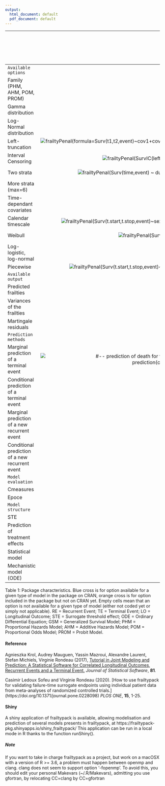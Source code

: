 ```yaml
---
output:
  html_document: default
  pdf_document: default
---
```

<!--
%\VignetteIndexEntry{Package summary}
%\VignetteEngine{knitr::rmarkdown}
-->

|                                                 |                  Cox                  |                 Shared                |                 Nested                |                Additive               |Joint standard *(Bivariate: 1 RE + 1 TE)*| Joint cluster *(Bivariate: 1 RE + 1 TE)*|Joint general *(Bivariate: 1 RE + 1 TE)*|Joint nested *(Bivariate: 1 RE + 1 TE)*|Joint longitudinal *(Bivariate:  1 LO + 1 TE)*|Joint trivariate *(Trivariate: 1 LO + 1 RE + 1 TE)*|Joint non linear trivariate *(Trivariate: 1 LO + 1 RE + 1 TE)*|Joint Multivariate *(Trivariate: 2 RE + 1 TE)*|Joint surrogate *(Bivariate: 2 TE)*| Conditional two-part joint  *(Trivariate: 2 LO 1 TE)*| Marginal two-part joint  *(Trivariate: 2 LO 1 TE)*| Shared Frailty GSM | Joint Frailty GSM *(Bivariate: 1 RE + 1 TE)*|
|:------------------------------------------------|:-------------------------------------:|:-------------------------------------:|:-------------------------------------:|:-------------------------------------:|:--------------------------------------:|:--------------------------------------:|:-------------------------------------:|:------------------------------------:|:------------------------------------------:|:-------------------------------------:|:-------------------------------------:|:-------------------------------------:|:-------------------------------------:|:-------------------------------------:|:-------------------------------------:|:-------------------------------------:|:-------------------------------------:|
|  `Available  options `                          |                                       |                                       |                                       |                                       |                                        |                                        |                                       |                                      |                                            |                                       |                                       |                                       |                                       |                                       |                                       |                                       |                                       |
| Family (PHM, AHM, POM, PROM)                    |                                       |                                       |                                       |                                       |                                        |                                        |                                       |                                      |                                            |                                       |                                       |                                       |                                       |                                       |                                       |   <img src="blue_x.png"  title="GenfrailtyPenal(Surv(futime,status)~trt+cluster(id),data=adult.retino,hazard='parametric',family='PH')"/>              |       <img src="blue_x.png"  title="GenfrailtyPenal(Surv(t.start,t.stop,event)~cluster(id)+terminal(death)+sex+dukes+chemo,~sex+dukes+chemo,data=readmission,recurrentAG=TRUE,hazard='parametric',family=c('PH','PH'))"/>          |
| Gamma distribution                              |                                       | <img src="blue_x.png"  title="frailtyPenal(Surv(time,status)~cluster(id)+sex+age,n.knots=12,kappa=10000,data=kidney)"/>                       | <img src="blue_x.png"  title="frailtyPenal(Surv(t1,t2,event)~cluster(group)+subcluster(subgroup)+cov1+cov2,data=dataNested,n.knots=8,kappa=50000)"/>                       |                                       |  <img src="blue_x.png"  title="frailtyPenal(Surv(time,event)~cluster(id)+sex+dukes+charlson+terminal(death),formula.terminalEvent=~sex+dukes+charlson,data=readmission,n.knots=14,kappa=c(9.55e+9,1.41e+12),recurrentAG=FALSE) "/>                       |  <img src="blue_x.png"  title="frailtyPenal(Surv(time,event)~cluster(group)+num.id(id)+dukes+charlson+sex+chemo+terminal(death),formula.terminalEvent=~dukes+charlson+sex+chemo,data=readmission2,recurrentAG=FALSE,n.knots=8,kappa=c(1.e+10,1.e+10),Alpha=&quot;None&quot;)"/>                       | <img src="blue_x.png"  title="frailtyPenal(Surv(time,event)~cluster(id)+dukes+charlson+sex+chemo+terminal(death),formula.terminalEvent=~dukes+charlson+sex+chemo,data=readmission,jointGeneral=TRUE,n.knots=8,kappa=c(2.11e+08,9.53e+11))"/>                       | <img src="blue_x.png"  title="frailtyPenal(formula=Surv(time,event)~subcluster(id)+cluster(group)+dukes+terminal(death),formula.terminalEvent=~dukes,data=readmissionNested,recurrentAG=FALSE,n.knots=8,kappa=c(9.55e+9,1.41e+12),initialize=TRUE,init.Alpha=1.091,Ksi=&quot;None&quot;)"/>                      |                                       |                                            |                                       |                                       |                                       |                                       |                                       |   <img src="blue_x.png"  title="GenfrailtyPenal(Surv(futime,status)~trt+cluster(id),data=adult.retino,RandDist='Gamma',hazard='parametric',family='AH')"/>              |       <img src="blue_x.png"  title="GenfrailtyPenal(Surv(t.start,t.stop,event)~cluster(id)+terminal(death)+sex+dukes+chemo,~sex+dukes+chemo,data=readmission,RandDist='Gamma',recurrentAG=TRUE,hazard='parametric',family=c('AH','AH'))"/>          |                    
| Log-Normal distribution                         |                                       | <img src="blue_x.png"  title="frailtyPenal(Surv(time,status)~cluster(id)+sex+age,n.knots=12,kappa=10000,data=kidney,RandDist=&quot;LogN&quot;)"/>                       |                                       | <img src="blue_x.png"  title="additivePenal(Surv(t1,t2,event)~cluster(group)+var1+slope(var1),correlation=TRUE,data=dataAdditive,n.knots=8,kappa=10000)"/>                       |  <img src="blue_x.png"  title="frailtyPenal(Surv(t.start,t.stop,event)~cluster(id)+sex+dukes+charlson+terminal(death),formula.terminalEvent=~sex+dukes+charlson,data=readmission,n.knots=10,kappa=c(9.55e9,1.41e12),recurrentAG=TRUE,RandDist=&quot;LogN&quot;) "/>                       |                                        |                                       |                                      | <img src="blue_x.png"  title="longiPenal(Surv(time1,state)~age+treatment+who.PS+prev.resection,tumor.size~year*treatment+age+who.PS,colorectalSurv,data.Longi=colorectalLongi,random=c(&quot;1&quot;,&quot;year&quot;),id=&quot;id&quot;,link=&quot;Random-effects&quot;,left.censoring=-3.33,n.knots=7,kappa=2)"/>                            | <img src="blue_x.png"  title="trivPenal(Surv(time0,time1,new.lesions)~cluster(id)+age+treatment+who.PS+terminal(state),formula.terminalEvent=~age+treatment+who.PS+prev.resection,tumor.size~year*treatment+age+who.PS,data=colorectal,data.Longi=colorectalLongi,random=c(&quot;1&quot;,&quot;year&quot;),id=&quot;id&quot;,link=&quot;Random-effects&quot;,left.censoring=-3.33,recurrentAG=TRUE,n.knots=6,kappa=c(0.01,2),method.GH=&quot;Standard&quot;,n.nodes=7)"/>                       | <img src="blue_x.png"  title="trivPenalNL(Surv(time0,time1,new.lesions)~cluster(id)+age+treatment+terminal(state),formula.terminalEvent=~age+treatment,biomarker=&quot;tumor.size&quot;,formula.KG~1,formula.KD~treatment,dose=&quot;dose&quot;,time.biomarker=&quot;year&quot;,data=colorectal,data.Longi=colorectalLongi,random=&quot;KG&quot;,id=&quot;id&quot;,recurrentAG=TRUE,n.knots=5,kappa=c(0.01,2),method.GH=&quot;Pseudo-adaptive&quot;)"/>                                      | <img src="blue_x.png"  title="multivPenal(Surv(TIMEGAP,INDICREC)~cluster(PATIENT)+v1+v2+event2(INDICMETA)+terminal(INDICDEATH),formula.Event2=~v1+v2+v3,formula.terminalEvent=~v1,data=dataMultiv,n.knots=c(8,8,8),kappa=c(1,1,1),initialize=FALSE)"/>                       |  <img src="blue_x.png"  title="#-- Surrogacy evaluation based on ganerated data with a combination of Monte Carlo and classical Gaussian Hermite integration : jointSurroPenal(data=data.sim,int.method=2,nb.mc=300,nb.gh=20)"/>                                        |                                      |                                    |       |    |  
| Left-truncation                                 | <img src="blue_x.png"  title="frailtyPenal(formula=Surv(t1,t2,event)~cov1+cov2,data=dataNested,recurrentAG=FALSE,cross.validation=TRUE,n.knots=10,kappa=10000)"/>                       | <img src="blue_x.png"  title="frailtyPenal(Surv(t1,t2,event) ~ cluster(group), data = dataNested, n.knots = 10, kappa = 10000, cross.validation = TRUE, recurrentAG = FALSE)"/>                       | <img src="blue_x.png"  title="frailtyPenal(Surv(t1,t2,event)~cluster(group)+subcluster(subgroup)+cov1+cov2,data=dataNested,n.knots=8,kappa=50000)"/>                       |                                       |                                        |                                        |                                       |                                      |                                            |                                       |                                       |                                       |                                       |                                       |                                      | <img src="blue_x.png"  title="GenfrailtyPenal(Surv(t1,t2,event)~cluster(group), data=dataNested, hazard='parametric', family='PH', recurrentAG=FALSE)"/> |    |  
| Interval Censoring                              | <img src="blue_x.png"  title="frailtyPenal(SurvIC(left,right,event) ~ treatment,n.knots=8,kappa=10000,data=bcos)"/>                       | <img src="blue_x.png"  title="frailtyPenal(SurvIC(left,right,event) ~ cluster(group)+treatment,n.knots=8,kappa=10000,data=bcos)"/>                       |                                       |                                       |  ![](orange_x.png)                     |  ![](orange_x.png)                     |                                       |                                      |                                            |                                       |                                       |                                       |                                       |                                       |                                      |  <img src="blue_x.png"  title="GenfrailtyPenal(SurvIC(left,right,event)~cluster(group)+treatment, data=bcos, hazard='Splines', family='PH', n.knots=4, kappa=10000)"/>  |    |  
| Two strata                                      | <img src="blue_x.png"  title="frailtyPenal(Surv(time,event) ~ dukes+strata(sex),n.knots=10,kappa=c(10000,10000),data=readmission)"/>                       | <img src="blue_x.png"  title="frailtyPenal(Surv(time,event)~cluster(id)+dukes+strata(sex),n.knots=10,kappa=c(10000,10000),data=readmission)"/>                       | <img src="blue_x.png"  title="frailtyPenal(Surv(t1,t2,event)~cluster(group)+subcluster(subgroup)+cov1+strata(cov2),data=dataNested,n.knots=8,kappa=c(50000,50000))"/>                       | <img src="blue_x.png"  title="additivePenal(Surv(t1,t2,event)~cluster(group)+var1+strata(var2)+slope(var1),cross.validation=TRUE,correlation=FALSE,data=dataAdditive,n.knots=10,kappa=c(1,1))"/>                       | <img src="blue_x.png"  title="frailtyPenal(Surv(time,event)~cluster(id)+dukes+charlson+strata(sex)+chemo+terminal(death),formula.terminalEvent=~dukes+charlson+sex+chemo,data=readmission,n.knots=8,kappa=c(2.11e+08,2.11e+08,9.53e+11))"/>                                     |                                        |                                       |                                      |                                            |                                       |                                       |                                      |                                       |                                       |                                       |   <img src="blue_x.png"  title="GenfrailtyPenal(Surv(time,event)~cluster(id)+dukes+strata(sex), hazard='Splines', family='PH', n.knots=10, kappa=c(10000,10000), data=readmission)"/>      |  <img src="blue_x.png"  title="GenfrailtyPenal(Surv(time,event)~cluster(id)+dukes+charlson+strata(sex)+chemo+terminal(death), formula.terminalEvent=~dukes+charlson+sex+chemo, data=readmission, hazard='parametric', family=c('probit','probit'))"/>  |  
| More strata (max=6)                             | <img src="blue_x.png"  title=""/>                       | <img src="blue_x.png"  title=""/>                       |                                       |                                       |  <img src="blue_x.png"  title=""/>                       |                                        |                                       |                                      |                                            |                                       |                                       |                                       |                                       |                                      |   <img src="blue_x.png">   |  <img src="blue_x.png">  |  
| Time-dependant covariates                       | <img src="blue_x.png"  title="">                       | <img src="blue_x.png"  title="">                       |                                       |                                       |  <img src="blue_x.png"  title=""/>                       |  <img src="blue_x.png"  title=""/>                       |                                       |                                      |                                            |                                       |                                       |                                       |                                       |  <img src="blue_x.png">                                     | <img src="blue_x.png">                                       |    <img src="blue_x.png"  title="GenfrailtyPenal(Surv(futime,status)~cluster(id)+timedep(trt),data=adult.retino,family='AH',hazard='Splines',n.knots=8,kappa=10^10,betaknots=1,betaorder=2)"/>    |  <img src="blue_x.png"  title="GenfrailtyPenal(formula=Surv(t.start,t.stop,event)~cluster(id)+terminal(death)+sex+dukes+timedep(chemo),formula.terminalEvent=~sex+dukes+timedep(chemo),data=readmission,recurrentAG=TRUE,hazard='Splines',n.knots=5,kappa=c(100,100),betaknots=1,betaorder=3,family=c('PH','PH'))"/>  |  
| Calendar timescale                              | <img src="blue_x.png"  title="frailtyPenal(Surv(t.start,t.stop,event)~sex+dukes+charlson,data=readmission,n.knots=6,kappa=1e5,recurrentAG=TRUE)"/>                       | <img src="blue_x.png"  title="frailtyPenal(Surv(t.start,t.stop,event)~cluster(id)+sex+dukes+charlson,data=readmission,n.knots=6,kappa=1e5,recurrentAG=TRUE)"/>                       | <img src="blue_x.png"  title="frailtyPenal(Surv(t1,t2,event)~cluster(group)+subcluster(subgroup)+cov1+cov2,data=dataNested,n.knots=8,kappa=50000)"/>                       |                                       |  <img src="blue_x.png"  title="frailtyPenal(Surv(t.start,t.stop,event)~cluster(id)+sex+dukes+charlson+terminal(death),formula.terminalEvent=~sex+dukes+charlson,data=readmission,n.knots=10,kappa=c(9.55e9,1.41e12),recurrentAG=TRUE)"/>                       |                                        |                                       | <img src="blue_x.png"  title="frailtyPenal(formula=Surv(t.start,t.stop,event)~subcluster(id)+cluster(group)+dukes+terminal(death),formula.terminalEvent=~dukes,data=readmissionNested,recurrentAG=TRUE,n.knots=8,kappa=c(9.55e+9,1.41e+12),initialize=TRUE)"/>                      |                                            | <img src="blue_x.png"  title="trivPenal(Surv(time0,time1,new.lesions)~cluster(id)+age+treatment+who.PS+terminal(state),formula.terminalEvent=~age+treatment+who.PS+prev.resection,tumor.size~year*treatment+age+who.PS,data=colorectal,data.Longi=colorectalLongi,random=c(&quot;1&quot;,&quot;year&quot;),id=&quot;id&quot;,link=&quot;Random-effects&quot;,left.censoring=-3.33,recurrentAG=TRUE,n.knots=6,kappa=c(0.01,2),method.GH=&quot;Standard&quot;,n.nodes=7)"/>                       |  <img src="blue_x.png"  title="trivPenalNL(Surv(time0,time1,new.lesions)~cluster(id)+age+treatment+terminal(state),formula.terminalEvent=~age+treatment,biomarker=&quot;tumor.size&quot;,formula.KG~1,formula.KD~treatment,dose=&quot;dose&quot;,time.biomarker=&quot;year&quot;,data=colorectal,data.Longi=colorectalLongi,random=&quot;KG&quot;,id=&quot;id&quot;,recurrentAG=TRUE,n.knots=5,kappa=c(0.01,2),method.GH=&quot;Pseudo-adaptive&quot;)"/>                                     | <img src="blue_x.png"  title="multivPenal(Surv(TIME0,TIME1,INDICREC)~cluster(PATIENT)+v1+v2+event2(INDICMETA)+terminal(INDICDEATH),formula.Event2=~v1+v2+v3,formula.terminalEvent=~v1,data=dataMultiv,n.knots=c(8,8,8,kappa=c(1,1,1),initialize=FALSE)"/>                       | <img src="blue_x.png"  title="GenfrailtyPenal(Surv(t.start,t.stop,event)~cluster(id)+sex+dukes+charlson+terminal(death),formula.terminalEvent=~sex+dukes+charlson,data=readmission,n.knots=10,kappa=c(9.55e9,1.41e12),recurrentAG=TRUE)"/>                                      |                                       |                                      |     <img src="blue_x.png"  title="GenfrailtyPenal(Surv(t.start,t.stop,event)~cluster(id)+sex+dukes+charlson,data=readmission,family='PH',n.knots=6,kappa=1e5,recurrentAG=TRUE)"/>       |  <img src="blue_x.png"  title="GenfrailtyPenal(Surv(t.start,t.stop,event)~cluster(id)+sex+dukes+charlson+terminal(death),formula.terminalEvent=~sex+dukes+charlson,data=readmission,family=c('PH','PH'),n.knots=10,kappa=c(9.55e9,1.41e12),recurrentAG=TRUE)"/>  |  
| Weibull                                         | <img src="blue_x.png" title="frailtyPenal(Surv(time,status)~sex+age,data=kidney,hazard=&quot;Weibull&quot;)"/>                       | <img src="blue_x.png" title="frailtyPenal(Surv(time,status) ~ cluster(id)+sex+age,data=kidney,hazard=&quot;Weibull&quot;)"/>                       | <img src="blue_x.png"  title="frailtyPenal(Surv(t1,t2,event)~cluster(group)+subcluster(subgroup)+cov1+cov2,data=dataNested,hazard=&quot;Weibull&quot;)"/>                       | <img src="blue_x.png"  title="additivePenal(Surv(t1,t2,event)~cluster(group)+var1+var2+slope(var1),correlation=FALSE,data=dataAdditive,hazard=&quot;Weibull&quot;)"/>                       |  <img src="blue_x.png"  title="frailtyPenal(Surv(time,event)~cluster(id)+dukes+charlson+sex+chemo+terminal(death),formula.terminalEvent=~dukes+charlson+sex+chemo,data=readmission,hazard=&quot;Weibull&quot;)"/>                       |  <img src="blue_x.png"  title="frailtyPenal(Surv(time,event)~cluster(group)+num.id(id)+dukes+charlson+sex+chemo+terminal(death),formula.terminalEvent=~dukes+charlson+sex+chemo,data=readmission2,recurrentAG=FALSE,hazard=&quot;Weibull&quot;)"/>                       |                                       | <img src="blue_x.png"  title="frailtyPenal(Surv(t.start,t.stop,event)~subcluster(id)+cluster(group)+dukes+terminal(death),formula.terminalEvent=~dukes,hazard=('Weibull'),data=readmissionNested,recurrentAG=TRUE,initialize=FALSE)"/>                      | <img src="blue_x.png"  title="longiPenal(Surv(time1,state)~age+treatment+who.PS+prev.resection,tumor.size~year*treatment+age+who.PS,colorectalSurv,data.Longi=colorectalLongi,random=c(&quot;1&quot;,&quot;year&quot;),id=&quot;id&quot;,link=&quot;Current-level&quot;,left.censoring=-3.33,hazard=&quot;Weibull&quot;)"/>                            | <img src="blue_x.png"  title="trivPenal(Surv(gap.time,new.lesions)~cluster(id)+age+treatment+who.PS+prev.resection+terminal(state),formula.terminalEvent=~age+treatment+who.PS+prev.resection,tumor.size~year*treatment+age+who.PS,data=colorectal,data.Longi=colorectalLongi,random=c(&quot;1&quot;,&quot;year&quot;),id=&quot;id&quot;,link=&quot;Random-effects&quot;,left.censoring=-3.33,recurrentAG=FALSE,hazard=&quot;Weibull&quot;,method.GH=&quot;Pseudo-adaptive&quot;,n.nodes=7)"/>                       |  <img src="blue_x.png"  title="trivPenalNL(Surv(time0,time1,new.lesions)~cluster(id)+age+treatment+terminal(state),formula.terminalEvent=~age+treatment,biomarker=&quot;tumor.size&quot;,formula.KG~1,formula.KD~treatment,dose=&quot;dose&quot;,time.biomarker=&quot;year&quot;,data=colorectal,data.Longi=colorectalLongi,random=&quot;KG&quot;,id=&quot;id&quot;,recurrentAG=TRUE,n.knots=5,kappa=c(0.01,2),method.GH=&quot;Pseudo-adaptive&quot;,hazard=&quot;Weibull&quot;)"/>                                     | <img src="blue_x.png"  title="multivPenal(Surv(TIMEGAP,INDICREC)~cluster(PATIENT)+v1+v2+event2(INDICMETA)+terminal(INDICDEATH),formula.Event2=~v1+v2+v3,formula.terminalEvent=~v1,data=dataMultiv,hazard=&quot;Weibull&quot;)"/>                       |                                       |                                       |                                      |    <img src="blue_x.png"  title="GenfrailtyPenal(Surv(futime,status)~trt,data=adult.retino,hazard='parametric',family='PH')"/>      | <img src="blue_x.png"  title="GenfrailtyPenal(Surv(t.start,t.stop,event)~cluster(id)+terminal(death)+sex+dukes+chemo,~sex+dukes+chemo,data=readmission,recurrentAG=TRUE,hazard='parametric',family=c('PH','PH'))"/>   |  
| Log-logistic, log-normal                        |                                       |                                       |                                       |                                       |                                        |                                        |                                       |                                      |                                            |                                       |                                       |                                       |                                       |                                       |                                       |    <img src="blue_x.png"  title="GenfrailtyPenal(Surv(futime,status)~trt,data=adult.retino,hazard='parametric',family='PO')"/>      | <img src="blue_x.png"  title="GenfrailtyPenal(Surv(t.start,t.stop,event)~cluster(id)+terminal(death)+sex+dukes+chemo,~sex+dukes+chemo,data=readmission,recurrentAG=TRUE,hazard='parametric',family=c('probit','probit'))"/>   |
| Piecewise                                       | <img src="blue_x.png"  title="frailtyPenal(Surv(t.start,t.stop,event)~sex+dukes+charlson,data=readmission,hazard=&quot;Piecewise-equi&quot;,nb.int=6)"/>                       | <img src="blue_x.png"  title="frailtyPenal(Surv(t.start,t.stop,event)~cluster(id)+sex+dukes+charlson,data=readmission,hazard=&quot;Piecewise-per&quot;,nb.int=6)"/>                       | <img src="blue_x.png"  title="frailtyPenal(Surv(t1,t2,event)~cluster(group)+subcluster(subgroup)+cov1+cov2,data=dataNested,hazard=&quot;Piecewise-per&quot;,nb.int=6)"/>                       | <img src="blue_x.png"  title="additivePenal(Surv(t1,t2,event)~cluster(group)+var1+var2+slope(var1),correlation=FALSE,data=dataAdditive,hazard=&quot;Piecewise-per&quot;,nb.int=6)"/>                       |  <img src="blue_x.png"  title="frailtyPenal(Surv(time,event)~cluster(id)+dukes+charlson+sex+chemo+terminal(death),formula.terminalEvent=~dukes+charlson+sex+chemo,data=readmission,hazard=&quot;Piecewise-equi&quot;,nb.int=c(2,4))"/>                       |  <img src="blue_x.png"  title="Text "/>                       |                                       |                                      |                                            |                                       |                                       | <img src="blue_x.png"  title="multivPenal(Surv(TIMEGAP,INDICREC)~cluster(PATIENT)+v1+v2+event2(INDICMETA)+terminal(INDICDEATH),formula.Event2=~v1+v2+v3,formula.terminalEvent=~v1,data=dataMultiv,hazard=&quot;Piecewise-per&quot;,nb.int=c(6,6,6)) "/>                       |                                       |                                       |                                      |          |    |  
|     `Available output`                          |                                       |                                       |                                       |                                       |                                        |                                        |                                       |                                      |                                            |                                       |                                       |                                       |                                       |                                      |         |    |  
| Predicted frailties                             |                                       | <img src="blue_x.png"  title="fit$frailty.pred"/>                       | <img src="blue_x.png"  title="fit$frailty.pred.group fit$frailty.pred.subgroup"/>                       | <img src="blue_x.png"  title="fit$frailty.pred fit$frailty.pred2"/>                       |  <img src="blue_x.png"  title="fit$frailty.pred"/>                       |                                        |                                       | <img src="blue_x.png"  title="fit$frailty.pred fit$frailty.fam.pred"/>                      | <img src="blue_x.png"  title=""/>                            | <img src="blue_x.png"  title="fit$frailty.pred"/>                       |                                       |                                       |                                       |                                       |                                      |            |    |     
| Variances of the frailties                      |                                       | <img src="blue_x.png"  title="fit$frailty.var"/>                       |                                       |                                       |                                        |                                        |                                       |                                      |                                            |                                       |                                       |                                       |  <img src="blue_x.png"  title="Text "/>                                     |                                       |                                      |         |    |  
| Martingale residuals                            | <img src="blue_x.png"  title="fit$martingaleCox"/>                       | <img src="blue_x.png"  title="fit$martingale.res"/>                       | <img src="blue_x.png"  title="fit$martingale.res"/>                       | <img src="blue_x.png"  title="fit$martingale.res "/>                       |  <img src="blue_x.png"  title="fit$martingale.res fit$martingaledeath.res"/>                       |                                        |                                       | <img src="blue_x.png"  title="fit$martingale.res fit$martingaledeath.res"/>                      | <img src="blue_x.png"  title="fit$martingaledeath.res "/>                            | <img src="blue_x.png"  title="fit$martingale.res fit$martingaledeath.res"/>                       |                                       |                                       |                                       |                                       |                                      |         |    |  
|     `Prediction methods `                       |                                       |                                       |                                       |                                       |                                        |                                        |                                       |                                       |                                      |                                            |                                       |                                       |                       |    |                    
| Marginal prediction of a terminal event         | <img src="blue_x.png"  title="#-- prediction of death for two patients between 100 and 100+w, with w in (50,100,...,1900) : prediction(cox.fit,datapred,t=100,window=seq(50,1900,50))"/>                       | <img src="blue_x.png"  title="prediction(shared.fit,datapred,t=100,window=seq(50,1900,50))"/>                       |                                       |                                       |  <img src="blue_x.png"  title="#-- prediction of death between 100 and 100+w given relapses (with confidence intervals) : prediction(joint.fit,datapred,t=100,window=seq(50,1500,50),event=&quot;Terminal&quot;,MC.sample=100)"/>                       |                                        |                                       | <img src="blue_x.png"  title="#-- Compute prediction over the individuals 274 and 4 : prediction(JointNested.fit,data=DataPred,t=500,window=seq(100,1500,200),conditional=FALSE,individual=c(274,4))"/>                      | <img src="blue_x.png"  title="#-- prediction of death between 1 year and 1+2 given history of the biomarker : prediction(JointLongi.fit,datapredj,datapredj_longi,t=1,window=2)"/>                            | <img src="blue_x.png"  title="#-- prediction of death between 1 year and 1+w : prediction(trivPenal.fit,datapredj,datapredj_longi,t=1,window=seq(0.5,2.5,0.2),MC.sample=100)"/>                       | <img src="blue_x.png" title="#-- prediction of death between t and t+0.5 : prediction(trivPenalNL.fit,datapredj,datapredj_longi,t=seq(2,3,0.2),window=0.5,MC.sample=100)"/>                                       |                                       |                                       |                                       |                                      |                  |    |                              
| Conditional prediction of a terminal event      | <img src="blue_x.png"  title=""/>                       | <img src="blue_x.png"  title="prediction(shared.fit,datapred,t=100,window=seq(50,1900,50),conditional=TRUE)"/>                       |                                       |                                       |                                        |                                        |                                       |                                      |                                            |                                       |                                       |                                       |                                       |                                       |                                      |                |    |                                
| Marginal prediction of a new recurrent event    | 			                          | <img src="blue_x.png"  title="prediction(shared.fit,datapred,t=200,window=seq(50,1900,50),event=&quot;Recurrent&quot;,MC.sample=100)"/>                       |                                       |                                       |  <img src="blue_x.png"  title="#-- prediction of death between 100 and 100+w given relapses (with confidence intervals) : prediction(joint.fit,datapred,t=100,window=seq(50,1500,50),event=&quot;Recurrent&quot;,MC.sample=100)"/>                       |                                        |                                       |                                      | 			                                |                                       | 		                                |                                       |                                       |                                       |                                      |               |    |                                 
| Conditional prediction of a new recurrent event | 			                          | <img src="blue_x.png"  title="prediction(shared.fit,datapred,t=200,window=seq(50,1900,50),event=&quot;Recurrent&quot;,conditional=TRUE,MC.sample=100)"/>                       |                                       |                                       |                                        |                                        |                                       |                                       |                                      | 			                                | 		                                |                                       |                                       |                                       |                                      |               |    |                                 
|     `Model evaluation `                         |                                       |                                       |                                       |                                       |                                       |                                       |                                        |                                        |                                       |                                      |                                            |                                       |                                       |                                       |                                      |               |    |                            
| Cmeasures                                       | <img src="blue_x.png"  title="Cmeasures(fit)"/>                       |                                       |                                       |                                       |                                       |                                        |                                        |                                       |                                      |                                            |                                       |                                       |                                       |                                       |                                      |         |    |  
| Epoce                                           |                                       |                                       |                                       |                                       |  <img src="blue_x.png"  title="epoce(fit,time=c(1,1.5, 2, 2.5))"/>                       |                                        |                                       |                                      | <img src="blue_x.png"  title="epoce(fit,time=c(1,1.5, 2, 2.5))"/>                            | <img src="blue_x.png"  title="epoce(fit,time=c(1,1.5, 2, 2.5))"/>                       |                                       |                                       |                                       |                                       |                                      |         |    |  
|     `Model structure `                         |                                       |                                       |                                       |                                       |                                       |                                       |                                        |                                        |                                       |                                      |                                            |                                       |                                       |                                       |                                      |          |    |  
| STE                      |                                       |                       |                                       |                                       |                                        |                                        |                                       |                                      |                                            |                                       |                                       |                                       |  ![](blue_x.png)                       |                                      |                                       |         |    |  
| Prediction of treatment effects                      |                                       |                        |                                       |                                       |                                        |                                        |                                       |                                      |                                            |                                       |                                       |                                       |  ![](blue_x.png)                       | <img src="blue_x.png">                                       |  <img src="blue_x.png">                                     |         |    |  
| Statistical model                               |<img src="blue_x.png">                       |<img src="blue_x.png">                       |<img src="blue_x.png">                       |<img src="blue_x.png">                       |<img src="blue_x.png">                       |<img src="blue_x.png">                       |<img src="blue_x.png">                       |<img src="blue_x.png">                       |<img src="blue_x.png">                       |<img src="blue_x.png">                       |                      |  <img src="blue_x.png">                      |<img src="blue_x.png">                       |   <img src="blue_x.png">                                     |   <img src="blue_x.png">                                    |    <img src="blue_x.png">     |  <img src="blue_x.png">  |  
| Mechanistic model (ODE)                              |                                       |                                       |                                       |                                       |                                       |                                       |                                        |                                        |                                       |                                      | <img src="blue_x.png">                                           |                                      |                                       |                                       |                                      |        |    |  
Table 1: Package characteristics. Blue cross is for option available for a given type of model in the package on CRAN, orange cross is for option included in the package but not on CRAN yet. Empty cells mean that an option is not available for a given type of model (either not coded yet or simply not applicable). RE = Recurrent Event; TE = Terminal Event; LO = Longitudinal Outcome; STE = Surrogate threshold effect; ODE = Ordinary Differential Equation; GSM = Generalized Survival Model; PHM = Proportional Hazards Model; AHM = Additive Hazards Model; POM = Proportional Odds Model; PROM = Probit Model.

#### Reference
Agnieszka Krol, Audrey Mauguen, Yassin Mazroui, Alexandre Laurent, Stefan Michiels, Virginie Rondeau (2017), [Tutorial in Joint Modeling and Prediction: A Statistical Software for Correlated Longitudinal Outcomes, Recurrent Events and a Terminal Event.](https://www.jstatsoft.org/article/view/v081i03)
*Journal of Statistical Software*, **81**.

Casimir Ledoux Sofeu and Virginie Rondeau (2020). [How to use frailtypack for validating failure-time surrogate endpoints using individual patient data from meta-analyses of randomized controlled trials.] (https://doi.org/10.1371/journal.pone.0228098) *PLOS ONE*, **15**, 1-25.

#### Shiny
A shiny application of frailtypack is available, allowing modelisation and prediction of several models presents in frailtypack, at https://frailtypack-pkg.shinyapps.io/shiny_frailtypack/
This application can be run in a local mode in R thanks to the function runShiny().

##### Note 
If you want to take in charge frailtypack as a project, but work on a macOSX with a version of R >= 3.6, a problem must happen between openmp and clang. clang does not seem to support option '-fopenmp'.
To avoid this, you should edit your personal Makevars (~/.R/Makevars), admitting you use gfortran, by relocating 
CC=clang by CC=gfortran

